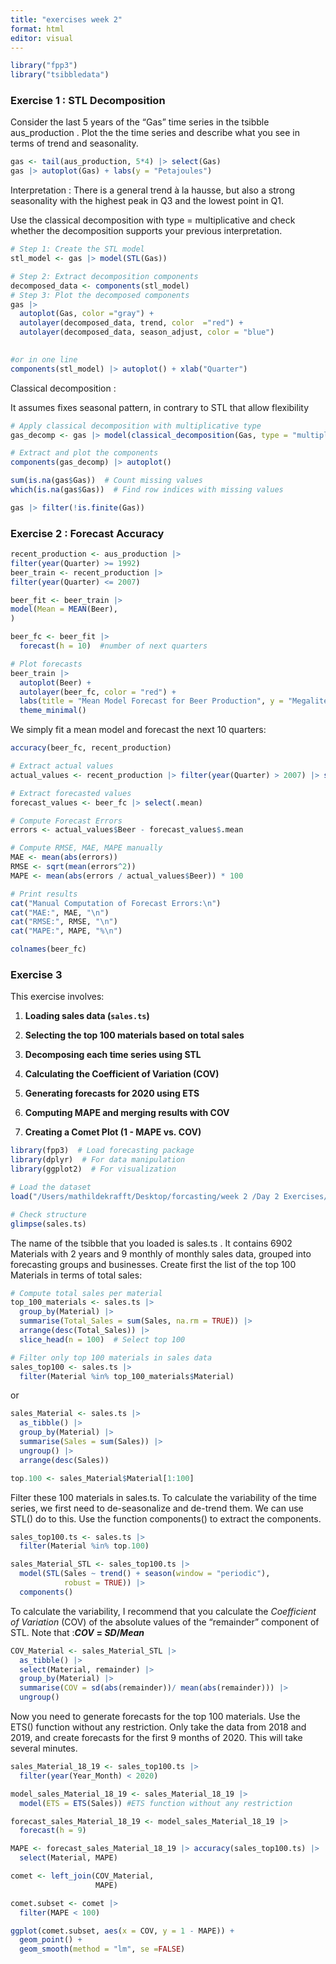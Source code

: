 ```yaml
---
title: "exercises week 2"
format: html
editor: visual
---
```


```r
library("fpp3")
library("tsibbledata")
```

### Exercise 1 : STL Decomposition

Consider the last 5 years of the “Gas” time series in the tsibble aus_production . Plot the the time series and describe what you see in terms of trend and seasonality.

```r
gas <- tail(aus_production, 5*4) |> select(Gas)
gas |> autoplot(Gas) + labs(y = "Petajoules")
```

Interpretation : There is a general trend à la hausse, but also a strong seasonality with the highest peak in Q3 and the lowest point in Q1.

Use the classical decomposition with type = multiplicative and check whether the decomposition supports your previous interpretation.

```r
# Step 1: Create the STL model
stl_model <- gas |> model(STL(Gas))

# Step 2: Extract decomposition components
decomposed_data <- components(stl_model)
# Step 3: Plot the decomposed components
gas |> 
  autoplot(Gas, color ="gray") +
  autolayer(decomposed_data, trend, color  ="red") +
  autolayer(decomposed_data, season_adjust, color = "blue")
  
```

```r
#or in one line
components(stl_model) |> autoplot() + xlab("Quarter")
```

Classical decomposition :

It assumes fixes seasonal pattern, in contrary to STL that allow flexibility

```r
# Apply classical decomposition with multiplicative type
gas_decomp <- gas |> model(classical_decomposition(Gas, type = "multiplicative"))

# Extract and plot the components
components(gas_decomp) |> autoplot()

```

```r
sum(is.na(gas$Gas))  # Count missing values
which(is.na(gas$Gas))  # Find row indices with missing values

```

```r
gas |> filter(!is.finite(Gas))

```

### Exercise 2 : Forecast Accuracy

```r
recent_production <- aus_production |>
filter(year(Quarter) >= 1992)
beer_train <- recent_production |>
filter(year(Quarter) <= 2007)
```

```r

beer_fit <- beer_train |>
model(Mean = MEAN(Beer),
)

beer_fc <- beer_fit |>
  forecast(h = 10)  #number of next quarters

# Plot forecasts
beer_train |> 
  autoplot(Beer) + 
  autolayer(beer_fc, color = "red") +
  labs(title = "Mean Model Forecast for Beer Production", y = "Megaliters") +
  theme_minimal()
```

We simply fit a mean model and forecast the next 10 quarters:

```r
accuracy(beer_fc, recent_production)
```

```r
# Extract actual values
actual_values <- recent_production |> filter(year(Quarter) > 2007) |> select(Beer)

# Extract forecasted values
forecast_values <- beer_fc |> select(.mean)

# Compute Forecast Errors
errors <- actual_values$Beer - forecast_values$.mean

# Compute RMSE, MAE, MAPE manually
MAE <- mean(abs(errors))
RMSE <- sqrt(mean(errors^2))
MAPE <- mean(abs(errors / actual_values$Beer)) * 100

# Print results
cat("Manual Computation of Forecast Errors:\n")
cat("MAE:", MAE, "\n")
cat("RMSE:", RMSE, "\n")
cat("MAPE:", MAPE, "%\n")

```

```r
colnames(beer_fc)

```

### Exercise 3

This exercise involves:

1.  **Loading sales data (`sales.ts`)**

2.  **Selecting the top 100 materials based on total sales**

3.  **Decomposing each time series using STL**

4.  **Calculating the Coefficient of Variation (COV)**

5.  **Generating forecasts for 2020 using ETS**

6.  **Computing MAPE and merging results with COV**

7.  **Creating a Comet Plot (1 - MAPE vs. COV)**

```r
library(fpp3)  # Load forecasting package
library(dplyr)  # For data manipulation
library(ggplot2)  # For visualization

# Load the dataset
load("/Users/mathildekrafft/Desktop/forcasting/week 2 /Day 2 Exercises/Sales Data.rda")

# Check structure
glimpse(sales.ts)

```

The name of the tsibble that you loaded is sales.ts . It contains 6902 Materials with 2 years and 9 monthly of monthly sales data, grouped into forecasting groups and businesses. Create first the list of the top 100 Materials in terms of total sales:

```r
# Compute total sales per material
top_100_materials <- sales.ts |>
  group_by(Material) |>
  summarise(Total_Sales = sum(Sales, na.rm = TRUE)) |>
  arrange(desc(Total_Sales)) |>
  slice_head(n = 100)  # Select top 100

# Filter only top 100 materials in sales data
sales_top100 <- sales.ts |>
  filter(Material %in% top_100_materials$Material)

```

or

```r
sales_Material <- sales.ts |>
  as_tibble() |> 
  group_by(Material) |> 
  summarise(Sales = sum(Sales)) |> 
  ungroup() |> 
  arrange(desc(Sales))

top.100 <- sales_Material$Material[1:100]
```

Filter these 100 materials in sales.ts. To calculate the variability of the time series, we first need to de-seasonalize and de-trend them. We can use STL() do to this. Use the function components() to extract the components.

```r
sales_top100.ts <- sales.ts |>  
  filter(Material %in% top.100)

sales_Material_STL <- sales_top100.ts |> 
  model(STL(Sales ~ trend() + season(window = "periodic"),
            robust = TRUE)) |>
  components()
```

To calculate the variability, I recommend that you calculate the *Coefficient of Variation* (COV) of the absolute values of the “remainder” component of STL. Note that :***COV*** **= *SD*/*Mean***

```r
COV_Material <- sales_Material_STL |> 
  as_tibble() |> 
  select(Material, remainder) |> 
  group_by(Material) |> 
  summarise(COV = sd(abs(remainder))/ mean(abs(remainder))) |> 
  ungroup()
```

Now you need to generate forecasts for the top 100 materials. Use the ETS() function without any restriction. Only take the data from 2018 and 2019, and create forecasts for the first 9 months of 2020. This will take several minutes.

```r
sales_Material_18_19 <- sales_top100.ts |> 
  filter(year(Year_Month) < 2020)

model_sales_Material_18_19 <- sales_Material_18_19 |> 
  model(ETS = ETS(Sales)) #ETS function without any restriction

forecast_sales_Material_18_19 <- model_sales_Material_18_19 |>
  forecast(h = 9)

MAPE <- forecast_sales_Material_18_19 |> accuracy(sales_top100.ts) |> 
  select(Material, MAPE)

comet <- left_join(COV_Material,
                   MAPE)

comet.subset <- comet |>
  filter(MAPE < 100)

ggplot(comet.subset, aes(x = COV, y = 1 - MAPE)) + 
  geom_point() + 
  geom_smooth(method = "lm", se =FALSE)
```
